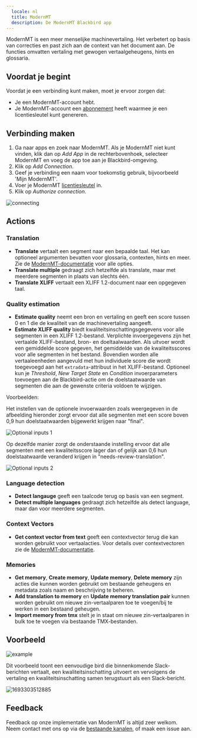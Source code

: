 ```yaml
---
  locale: nl
  title: ModernMT
  description: De ModernMT Blackbird app
---
```


<LinkCard title="Bekijk op Github" target="_blank" href="https://github.com/bb-io/ModernMT" icon="github" />

ModernMT is een meer menselijke machinevertaling. Het verbetert op basis van correcties en past zich aan de context van het document aan. De functies omvatten vertaling met gewogen vertaalgeheugens, hints en glossaria.

## Voordat je begint

Voordat je een verbinding kunt maken, moet je ervoor zorgen dat:

- Je een ModernMT-account hebt.
- Je ModernMT-account een [abonnement](https://modernmt.com/dashboard) heeft waarmee je een licentiesleutel kunt genereren.

## Verbinding maken

1. Ga naar apps en zoek naar ModernMT. Als je ModernMT niet kunt vinden, klik dan op _Add App_ in de rechterbovenhoek, selecteer ModernMT en voeg de app toe aan je Blackbird-omgeving.
2. Klik op _Add Connection_.
3. Geef je verbinding een naam voor toekomstig gebruik, bijvoorbeeld 'Mijn ModernMT'.
4. Voer je ModernMT [licentiesleutel](https://modernmt.com/dashboard) in.
5. Klik op _Authorize connection_.

![connecting](https://raw.githubusercontent.com/bb-io/ModernMT/main/image/README/1693302180954.png)

## Actions

### Translation

- **Translate** vertaalt een segment naar een bepaalde taal. Het kan optioneel argumenten bevatten voor glossaria, contexten, hints en meer. Zie de [ModernMT-documentatie](https://www.modernmt.com/api/#translate-text) voor alle opties.
- **Translate multiple** gedraagt zich hetzelfde als translate, maar met meerdere segmenten in plaats van slechts één.
- **Translate XLIFF** vertaalt een XLIFF 1.2-document naar een opgegeven taal.

### Quality estimation

- **Estimate quality** neemt een bron en vertaling en geeft een score tussen 0 en 1 die de kwaliteit van de machinevertaling aangeeft.
- **Estimate XLIFF quality** biedt kwaliteitsinschattingsgegevens voor alle segmenten in een XLIFF 1.2-bestand. Verplichte invoergegevens zijn het vertaalde XLIFF-bestand, bron- en doeltaalwaarden. Als uitvoer wordt een gemiddelde score gegeven, het gemiddelde van de kwaliteitsscores voor alle segmenten in het bestand. Bovendien worden alle vertaaleenheden aangevuld met hun individuele score die wordt toegevoegd aan het `extradata`-attribuut in het XLIFF-bestand. Optioneel kun je _Threshold_, _New Target State_ en _Condition_ invoerparameters toevoegen aan de Blackbird-actie om de doelstaatwaarde van segmenten die aan de gewenste criteria voldoen te wijzigen.


Voorbeelden:

Het instellen van de optionele invoerwaarden zoals weergegeven in de afbeelding hieronder zorgt ervoor dat alle segmenten met een score boven 0,9 hun doelstaatwaarden bijgewerkt krijgen naar "final".

![Optional inputs 1](https://raw.githubusercontent.com/bb-io/ModernMT/main/image/README/MMTOptionalInput1.png)

Op dezelfde manier zorgt de onderstaande instelling ervoor dat alle segmenten met een kwaliteitsscore lager dan of gelijk aan 0,6 hun doelstaatwaarde veranderd krijgen in "needs-review-translation".

![Optional inputs 2](https://raw.githubusercontent.com/bb-io/ModernMT/main/image/README/MMTOptionalInput2.png)

### Language detection

- **Detect langauge** geeft een taalcode terug op basis van een segment.
- **Detect multiple languages** gedraagt zich hetzelfde als detect language, maar dan voor meerdere segmenten.

### Context Vectors

- **Get context vector from text** geeft een contextvector terug die kan worden gebruikt voor vertaalacties. Voor details over contextvectoren zie de [ModernMT-documentatie](https://www.modernmt.com/api/#context-vector).

### Memories

- **Get memory**, **Create memory**, **Update memory**, **Delete memory** zijn acties die kunnen worden gebruikt om bestaande geheugens en metadata zoals naam en beschrijving te beheren.
- **Add translation to memory** en **Update memory translation pair** kunnen worden gebruikt om nieuwe zin-vertaalparen toe te voegen/bij te werken in een bestaand geheugen.
- **Import memory from tmx** stelt je in staat om nieuwe zin-vertaalparen in bulk toe te voegen via bestaande TMX-bestanden.

## Voorbeeld

![example](https://raw.githubusercontent.com/bb-io/ModernMT/main/image/README/1693303412326.png)

Dit voorbeeld toont een eenvoudige bird die binnenkomende Slack-berichten vertaalt, een kwaliteitsinschatting uitvoert en vervolgens de vertaling en kwaliteitsinschatting samen terugstuurt als een Slack-bericht.

![1693303512885](https://raw.githubusercontent.com/bb-io/ModernMT/main/image/README/1693303512885.png)

## Feedback

Feedback op onze implementatie van ModernMT is altijd zeer welkom. Neem contact met ons op via de [bestaande kanalen](https://www.blackbird.io/), of maak een issue aan.